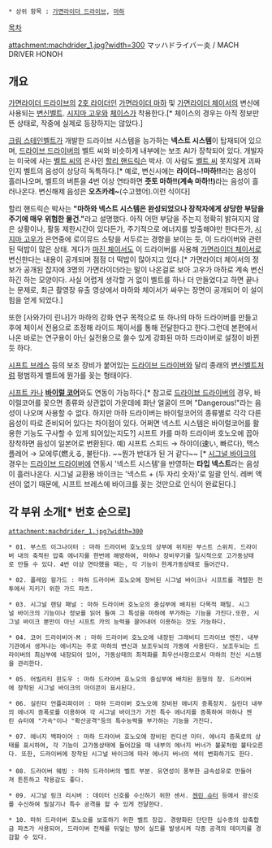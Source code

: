  * 상위 항목 : [[가면라이더 드라이브]], [[마하(가면라이더 드라이브)|마하]]

[[목차]]

attachment:machdrider_1.jpg?width=300
マッハドライバー炎 / MACH DRIVER HONOH

== 개요 ==
[[가면라이더 드라이브]]의 [[2호 라이더]]인 [[마하(가면라이더 드라이브)|가면라이더 마하]] 및 [[체이서(가면라이더 드라이브)|가면라이더 체이서]]의 변신에 사용되는 [[변신벨트]]. [[시지마 고우]]와 [[체이스(가면라이더 드라이브)|체이스]]가 착용한다.[* 체이스의 경우는 아직 정보만 뜬 상태로, 작중에 실제로 등장하지는 않았다.]

[[크림 스테인벨트]]가 개발한 드라이브 시스템을 능가하는 '''넥스트 시스템'''이 탑재되어 있으며, [[드라이브 드라이버]]의 벨트 씨와 비슷하게 내부에는 보조 AI가 장착되어 있다. 개발자는 미국에 사는 [[벨트 씨]]의 은사인 [[할리 핸드릭슨]] 박사. 이 사람도 [[벨트 씨]] 못지않게 괴짜인지 벨트의 음성이 상당히 독특하다.[* 예로, 변신시에는 '''라이더~!마하!!'''라는 음성이 흘러나오며, 벨트의 버튼을 4번 이상 연타하면 '''즛토 마하!!(계속 마하!!)'''라는 음성이 흘러나온다. 변신해제 음성은 '''오츠카레~'''(수고했어).이런 식이다]

할리 핸드릭슨 박사는 '''"마하와 넥스트 시스템은 완성되었으나 장착자에게 상당한 부담을 주기에 매우 위험한 물건."'''라고 설명했다. 아직 어떤 부담을 주는지 정확히 밝혀지지 않은 상황이나, 활동 제한시간이 있다든가, 주기적으로 에너지를 방출해야만 한다든가, [[시지마 고우]]가 은연중에 로이뮤드 소탕을 서두르는 경향을 보이는 듯, 이 드라이버와 관련된 떡밥이 많은 상태. 게다가 [[마진 체이서]]도 이 드라이버를 사용해 [[체이서(가면라이더 드라이브)|가면라이더 체이서]]로 변신한다는 내용이 공개되며 점점 더 떡밥이 많아지고 있다.[* 가면라이더 체이서의 정보가 공개된 잡지에 3명의 가면라이더라는 말이 나온걸로 보아 고우가 마하로 계속 변신하긴 하는 모양이다. 사실 어렵게 생각할 거 없이 벨트를 하나 더 만들었다고 하면 끝나는 문제로, 최근 촬영장 유출 영상에서 마하와 체이서가 싸우는 장면이 공개되어 이 설이 힘을 얻게 되었다.]

또한 [사와가미 린나]가 마하의 강화 연구 목적으로 또 하나의 마하 드라이버를 만들고 후에 체이서 전용으로 조정해 라이드 체이서를 통해 전달한다고 한다.그런데 본편에서 나온 바로는 연구용이 아닌 실전용으로 쓸수 있게 강화된 마하 드라이버로 설정이 바뀐듯 하다.

[[시프트 브레스]] 등의 보조 장비가 붙어있는 [[드라이브 드라이버]]와 달리 종래의 [[변신벨트]]처럼 평범하게 벨트에 뭔가를 꽂는 형태이다.

[[시프트 카]]나 '''[[바이럴 코어]]'''와도 연동이 가능하다.[* 참고로 [[드라이브 드라이버]]의 경우, 바이럴코어를 꽂으면 종류와 상관없이 가운데에 화난 얼굴이 뜨며 "Dangerous!"라는 음성이 나오며 사용할 수 없다. 하지만 마하 드라이버는 바이럴코어의 종류별로 각각 다른 음성이 따로 준비되어 있다는 차이점이 있다. 어쩌면 넥스트 시스템은 바이럴코어를 활용한 기능도 구사할 수 있게 되어있는지도?] 시프트 카를 마하 드라이버 호노오에 꼽아 장착하면 음성이 일본어로 변환된다. 예) 시프트 스피드 → 하야이(速い, 빠르다), 맥스 플레어  → 모에루(燃える, 불탄다). ~~뭔가 반대가 된 거 같다~~ [* [[시그널 바이크]]의 경우는 [[드라이브 드라이버]]에 연동시 '넥스트 시스템'을 반영하는 '''타입 넥스트'''라는 음성이 흘러나온다. 시그널 교환용 바이크는 '넥스트 + (두 자리 숫자)'로 일괄 인식. 레버 액션이 없기 때문에, 시프트 브레스에 바이크를 꽂는 것만으로 인식이 완료된다.]

== 각 부위 소개[* 번호 순으로] ==
 attachment:machdrider_1.jpg?width=300

 * 01. 부스트 이그나이터 : 마하 드라이버 호노오의 상부에 위치된 부스트 스위치. 드라이버 내의 축적된 압축 에너지를 한번에 해방하여, 마하나 장비무기를 일시적으로 고가동상태로 만들 수 있다. 4번 이상 연타했을 때는, 각 기능이 한계가동상태로 들어간다.

 * 02. 플레임 윙가드 : 마하 드라이버 호노오에 장비된 시그널 바이크나 시프트를 격렬한 전투에서 지키기 위한 가드 파츠.

 * 03. 시그널 랜딩 패널 : 마하 드라이버 호노오의 중심부에 배치된 다목적 패털. 시그널 바이크의 기능이나 정보를 읽어 들여 그 특성을 마하에 부가하는 기능을 가진다.또한, 시그널 바이크 뿐만이 아닌 시프트 카의 능력을 끌어내어 이용하는 것도 가능하다.

 * 04. 코어 드라이비어-M : 마하 드라이버 호노오에 내장된 그래비티 드라이브 엔진. 내부기관에서 생겨나는 에너지는 주로 마하의 변신과 보조두뇌의 가동에 사용된다. 보조두뇌는 드라이버의 최심부에 내장되어 있어, 가동상태의 최적화를 최우선사항으로서 마하의 전신 시스템을 관리한다.

 * 05. 어빌리티 윈도우 : 마하 드라이버 호노오의 중심부에 배치된 원형의 창. 드라이버에 장착된 시그널 바이크의 아이콘이 표시된다.

 * 06. 실린더 언플리파이어 : 마하 드라이버 호노오에 장비된 에너지 증폭장치. 실린더 내부의 에너지 증폭로를 이용하여 각 시그널 바이크가 가진 특수 에너지를 증폭하여 마하나 젠린 슈터에 "가속"이나 "확산공격"등의 특수능력을 부가하는 기능을 가진다.

 * 07. 에너지 백파이어 : 마하 드라이버 호노오에 장비된 컨디션 미터. 에너지 증폭로의 상태를 표시하여, 각 기능이 고가동상태에 들어갔을 때 내부의 에너지 버너가 불꽃처럼 불타오른다. 또한, 드라이버에 장착된 시그널 바이크에 따라 에너지 버너의 색이 변화하기도 한다.
 
 * 08. 드라이버 웨빙 : 마하 드라이버의 벨트 부분. 유연성이 풍부한 금속섬유로 만들어져 튼튼하고 착용감도 좋다.

 * 09. 시그널 링크 리시버 : 데이터 신호를 수신하기 위한 센서. [[젠린 슈터]] 등에서 광신호를 수신하여 필살기나 특수 공격을 할 수 있게 전달한다.

 * 10. 마하 드라이버 호노오를 보호하기 위한 벨트 장갑. 경량화된 단단한 십수종의 압축합금 파츠가 사용되어, 드라이버 전체를 뒤덮는 방어 실드를 발생시켜 각종 공격의 데미지를 경감할 수 있다.

